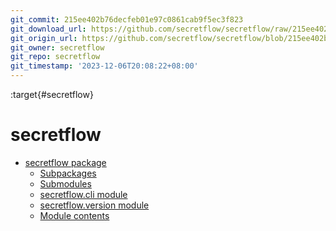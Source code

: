 ```yaml
---
git_commit: 215ee402b76decfeb01e97c0861cab9f5ec3f823
git_download_url: https://github.com/secretflow/secretflow/raw/215ee402b76decfeb01e97c0861cab9f5ec3f823/docs/source/modules.rst
git_origin_url: https://github.com/secretflow/secretflow/blob/215ee402b76decfeb01e97c0861cab9f5ec3f823/docs/source/modules.rst
git_owner: secretflow
git_repo: secretflow
git_timestamp: '2023-12-06T20:08:22+08:00'
---
```


:target{#secretflow}

# secretflow

<TableOfContents>


  - [secretflow package](secretflow.mdx)
    - [Subpackages](secretflow.mdx#subpackages)
    - [Submodules](secretflow.mdx#submodules)
    - [secretflow.cli module](secretflow.mdx#module-secretflow.cli)
    - [secretflow.version module](secretflow.mdx#module-secretflow.version)
    - [Module contents](secretflow.mdx#module-secretflow)
</TableOfContents>
